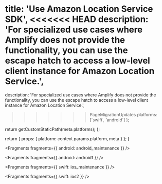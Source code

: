
  title: 'Use Amazon Location Service SDK',
<<<<<<< HEAD
  description: 'For specialized use cases where Amplify does not provide the functionality, you can use the escape hatch to access a low-level client instance for Amazon Location Service.',
=======
  description:
    'For specialized use cases where Amplify does not provide the functionality, you can use the escape hatch to access a low-level client instance for Amazon Location Service.',
>>>>>>> PageMigrationUpdates
  platforms: ['swift', 'android']
};

  return getCustomStaticPath(meta.platforms);
};

  return {
    props: {
      platform: context.params.platform,
      meta
    }
  };
}


<Fragments fragments={{ android: android_maintenance }} />


<Fragments fragments={{ android: android1 }} />


<Fragments fragments={{ swift: ios_maintenance }} />


<Fragments fragments={{ swift: ios2 }} />
